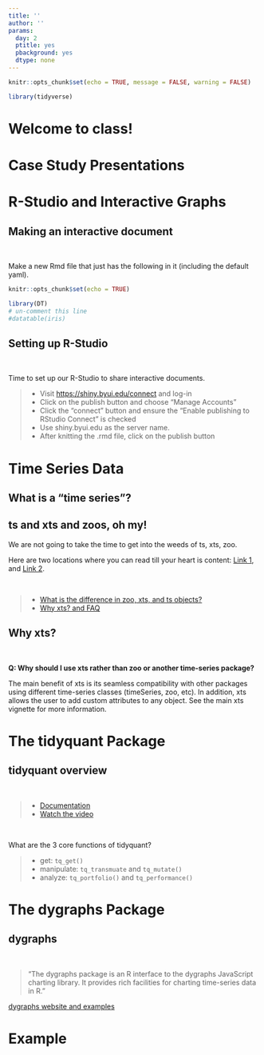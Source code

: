 ```yaml
---
title: ''
author: ''
params:
  day: 2
  ptitle: yes
  pbackground: yes
  dtype: none
---
```


```r
knitr::opts_chunk$set(echo = TRUE, message = FALSE, warning = FALSE)

library(tidyverse)
```

# Welcome to class! {data-background=#e8c35d}

# Case Study Presentations {data-background=#e8c35d}

# R-Studio and Interactive Graphs {data-background=#e8c35d}

## Making an interactive document

<br>

Make a new Rmd file that just has the following in it (including the default yaml). 

```r
knitr::opts_chunk$set(echo = TRUE)
```

```r
library(DT)
# un-comment this line
#datatable(iris)
```

## Setting up R-Studio

<br>

Time to set up our R-Studio to share interactive documents.

> - Visit [https://shiny.byui.edu/connect](https://shiny.byui.edu/connect) and log-in
> - Click on the publish button and choose "Manage Accounts"
> - Click the "connect" button and ensure the "Enable publishing to RStudio Connect" is checked
> - Use shiny.byui.edu as the server name.
> - After knitting the .rmd file, click on the publish button


<!-- Putting information in your file [My interactive](https://shiny.byui.edu/connect/#/apps/3/access) -->


<!------------------------------
## Try: library(DT) - DataTables

Look at the [DT: An R interface to the DataTables library](http://rstudio.github.io/DT/) website and find one or two modifications that you could make to your table output to move beyond the default.

> * Work as a group and push to R-Studio connect.
> * Make sure everyone at the table has the code saved on their computers.


```r
library(DT)
datatable(iris)
```



---------------->


<!--------------
# Being Readings {data-background=#e8c35d}

## View Data at the Atomic Level

* "None of us would admit now that we didn't realize...there...had to be spread in the data; we...just didn't realize how big it could be."

* What key observations came by looking at the data
    *  small sample sizes
    *  values above 100%
    *  increasing # of patients at 100%

* The Mean is Not the Distribution
------------------>

# Time Series Data {data-background=#e8c35d}

## What is a "time series"?

## ts and xts and zoos, oh my!

We are not going to take the time to get into the weeds of ts, xts, zoo.  

Here are two locations where you can read till your heart is content: 
[Link 1](https://faculty.washington.edu/ezivot/econ424/Working%20with%20Time%20Series%20Data%20in%20R.pdf), and [Link 2](https://www.datacamp.com/courses/manipulating-time-series-data-in-r-with-xts-zoo).

<br>

> - [What is the difference in zoo, xts, and ts objects?](https://stackoverflow.com/questions/33714660/what-is-the-difference-the-zoo-object-and-ts-object-in-r)
> - [Why xts? and FAQ](http://joshuaulrich.github.io/xts/xts_faq.html)

<!-- ts is base r. ts objects are regularly spaced (quarters always 4, months always 12) -->

<!-- zoo is a separate package. Irregularly spaced time periods and can use most common index classes. has more functions -->
<!-- xts -->

<!-- xts offer additional functions beyond what zoo has by making reasonable constraints on the data types. -->

## Why xts?

<br>

**Q: Why should I use xts rather than zoo or another time-series package?**

The main benefit of xts is its seamless compatibility with other packages using different time-series classes (timeSeries, zoo, etc). In addition, xts allows the user to add custom attributes to any object. See the main xts vignette for more information.


<!-- ## Matrix formats -->

<!-- **Q: Why is xts implemented as a matrix rather than a data frame?** -->

<!-- xts uses a matrix rather than data.frame because: 1) xts is a subclass of zoo, and that's how zoo objects are structured; and 2) matrix objects have much better performance than data.frames. -->


# The tidyquant Package {data-background=#e8c35d}

## tidyquant overview

<br>

> - [Documentation](https://business-science.github.io/tidyquant/)
> - [Watch the video](https://www.youtube.com/embed/woxJZTL2hok)

<br>

What are the 3 core functions of tidyquant?

> - get: `tq_get()`
> - manipulate: `tq_transmuate` and `tq_mutate()`
> - analyze: `tq_portfolio()` and `tq_performance()`

# The dygraphs Package {data-background=#e8c35d}

## dygraphs

<br>

> "The dygraphs package is an R interface to the dygraphs JavaScript charting library. It provides rich facilities for charting time-series data in R."

[dygraphs website and examples](https://rstudio.github.io/dygraphs/index.html)

# Example {data-background=#e8c35d}

<!--------------------------------
## Getting Financial Data

`tq_get()`

## Manipulating Financial Data

`tq_transmute()` and `tq_mutate()`

## Performance Analysis

`tq_portfolio()` and `tq_performance()`

## tidyquant examples

Pick 4 stocks to look up.
------------------------------------>

<!-- THe video schowed how to get a list of all stocks in an index -->
<!-- do this part with a live demo only if there is time, or go through the "what does this command do" and then circle back for a live, full demo-->

<!---------------------
```r
my_stocks <- c()
price_data <- tq_get(my_stocks,
       get = "stock.prices",
       from = "2020-09-14")
#You can add "to = " also
```


## tidyquant examples

Write out what this function is doing.

----------------------------->

<!-- significance of tq_mutate vs. tq_transmute -->

<!--------------------------------------
```r
price_data %>% 
tq_transmute(select = adjusted,
               mutate_fun = periodReturn,
               period = "daily",
               type = "arithmetic")
```

**Hint:** Read about `quantmod::periodReturn()`

## tidyquant examples

Write out what this function is doing.

```r
return_data %>% 
  tq_portfolio(assets_col=symbol,
               returns_col=daily.returns,
               weights = tibble(asset.names = my_stocks, weight = c(0.190,.534,.207,.069)),
               wealth.index = T)
```

**Hint:** Read about `PerformanceAnalytics::Return.portfolio()`
--------------------------------------->



<!--------------
## Task 19

# Settling In {data-background=#e8c35d}

## Remember the Goal

"The most exciting phrase to hear in science, the one that heralds new discoveries, is not 'Eureka!' but 'That's funny...'" -Isaac Asimov

> - [Remembering Good Principles](https://youtu.be/fSgEeI2Xpdc)
> - [Rauser view on time and data](https://www.youtube.com/embed/coNDCIMH8bk?start=628) - 10:28 to 17:50

## Edward Tufte

> Graphical excellence is that which gives to the viewer the greatest number of ideas in the shortest time with the least ink in the smallest space

> Edward Tufte

-------------->


<!--------------

# Next Class {data-background=#e8c35d}

## dygraphs: R connection to dygraphs JavaScript charting library

Open the [dygraphs help website](http://rstudio.github.io/dygraphs/index.html) and implement one of their examples in your local R session.

---------------->